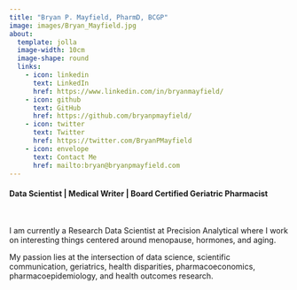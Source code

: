 ```yaml
---
title: "Bryan P. Mayfield, PharmD, BCGP"
image: images/Bryan_Mayfield.jpg
about: 
  template: jolla
  image-width: 10cm
  image-shape: round
  links: 
    - icon: linkedin
      text: LinkedIn
      href: https://www.linkedin.com/in/bryanmayfield/
    - icon: github
      text: GitHub
      href: https://github.com/bryanpmayfield/
    - icon: twitter
      text: Twitter
      href: https://twitter.com/BryanPMayfield
    - icon: envelope
      text: Contact Me 
      href: mailto:bryan@bryanpmayfield.com
---
```


#### Data Scientist \| Medical Writer \| Board Certified Geriatric Pharmacist

<br/>

I am currently a Research Data Scientist at Precision Analytical where I work on interesting things centered around menopause, hormones, and aging.

My passion lies at the intersection of data science, scientific communication, geriatrics, health disparities, pharmacoeconomics, pharmacoepidemiology, and health outcomes research.
